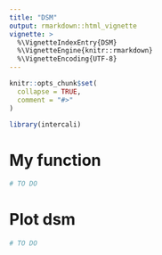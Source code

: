 ```yaml
---
title: "DSM"
output: rmarkdown::html_vignette
vignette: >
  %\VignetteIndexEntry{DSM}
  %\VignetteEngine{knitr::rmarkdown}
  %\VignetteEncoding{UTF-8}
---
```


```r
knitr::opts_chunk$set(
  collapse = TRUE,
  comment = "#>"
)
```

```r
library(intercali)
```

<!-- This vignette is generated by fusen: do not edit by hand -->

<!--
 You need to run the 'description' chunk in the '0-dev_history.Rmd' file before continuing your code there.
-->


# My function

```r
# TO DO
```

# Plot dsm

```r
# TO DO
```

